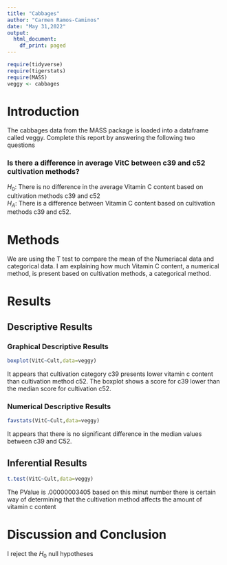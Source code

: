 ```yaml
---
title: "Cabbages"
author: "Carmen Ramos-Caminos"
date: "May 31,2022"
output:
  html_document:
    df_print: paged
---
```


```r
require(tidyverse)
require(tigerstats)
require(MASS)
veggy <- cabbages
```

# Introduction 

<!--In this section you explain what you are trying to show.  Where did the data come from?  What is the research or other question you are trying to answer?!-->
The cabbages data from the MASS package is loaded into a dataframe called veggy. Complete this report by answering the following two questions  
 
### Is there a difference in average VitC between c39 and c52 cultivation methods?  
$H_0$: There is no difference in the average Vitamin C content based on cultivation methods c39 and c52   
$H_A$: There is a difference between Vitamin C content based on cultivation methods c39 and c52. 

# Methods       
<!--Decide on your methods:  use "variable analysis" or other appropriate descriptors.  Make sure to choose at least one graphical method and at least one numerical method.!-->  

We are using the T test to compare the mean of the Numeriacal data and categorical data. I am explaining how much Vitamin C content, a numerical method, is present based on cultivation methods, a categorical method.  

# Results

<!--Divide this section into two sub-sections:  One for your descriptive  results and one for your inferential results.!-->

## Descriptive Results

### Graphical Descriptive Results

<!--Graphical results here.  Make sure to show your code.  Provide appropriate labels for axes, giving units if possible, and provide a good title for the graph, too.  Use the graphical results to describe the patterns if any that exist in the data as focused toward the research question!--> 
 ```r
boxplot(VitC~Cult,data=veggy)
``` 

It appears that cultivation category c39 presents lower vitamin c content than cultivation method c52. The boxplot shows a score for c39 lower than the median score for cultivation c52.

### Numerical Descriptive Results

<!--Numerical results go here. Use the numerical results to describe the patterns if any that exist in the data as focused toward the research question!-->  
```r
favstats(VitC~Cult,data=veggy)
```
It appears that there is no significant difference in the median values between c39 and C52. 

## Inferential Results

<!--State hypothesis clearly.  Make sure your discussion of the inferential test covers all the aspects that the test output produces, such as test statistic, p-value etc.  Make a decision about the null hypothesis, explain the assumptions on which the selected test/procedure was based, and why the chosen procedure satisfys the assumptions and is appropriate to answer the research question!-->  

```r
t.test(VitC~Cult,data=veggy)
```

The PValue is .00000003405 based on this minut number there is certain way of determining that the cultivation method affects the amount of vitamin c content  

# Discussion and Conclusion

<!--Discussion and conclusion here.  If you found a relationship be sure to consider whether the relationship occurs because one of the variavbles causes the other, or whether they perhasps are related for some other reason.  Watch the chapter 6 videos from the GeorgeTown videos collection.!-->

I reject the $H_0$ null hypotheses

